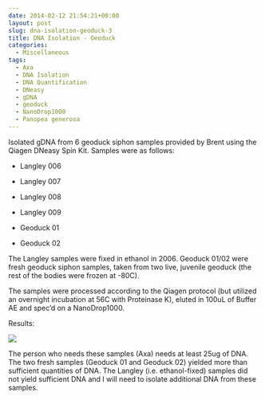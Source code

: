 ```yaml
---
date: 2014-02-12 21:54:21+00:00
layout: post
slug: dna-isolation-geoduck-3
title: DNA Isolation - Geoduck
categories:
  - Miscellaneous
tags:
  - Axa
  - DNA Isolation
  - DNA Quantification
  - DNeasy
  - gDNA
  - geoduck
  - NanoDrop1000
  - Panopea generosa
---
```


Isolated gDNA from 6 geoduck siphon samples provided by Brent using the Qiagen DNeasy Spin Kit. Samples were as follows:




    
  * Langley 006

    
  * Langley 007

    
  * Langley 008

    
  * Langley 009

    
  * Geoduck 01

    
  * Geoduck 02



The Langley samples were fixed in ethanol in 2006. Geoduck 01/02 were fresh geoduck siphon samples, taken from two live, juvenile geoduck (the rest of the bodies were frozen at -80C).

The samples were processed according to the Qiagen protocol (but utilized an overnight incubation at 56C with Proteinase K), eluted in 100uL of Buffer AE and spec'd on a NanoDrop1000.

Results:

![](https://eagle.fish.washington.edu/Arabidopsis/20140212%20-%20Geoduck%20gDNA-01.JPG)

The person who needs these samples (Axa) needs at least 25ug of DNA. The two fresh samples (Geoduck 01 and Geoduck 02) yielded more than sufficient quantities of DNA. The Langley (i.e. ethanol-fixed) samples did not yield sufficient DNA and I will need to isolate additional DNA from these samples.
